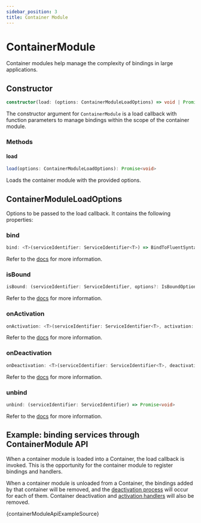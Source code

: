 ---
sidebar_position: 3
title: Container Module
---

# ContainerModule

Container modules help manage the complexity of bindings in large applications.

## Constructor

```ts
constructor(load: (options: ContainerModuleLoadOptions) => void | Promise<void>)
```

The constructor argument for `ContainerModule` is a load callback with function parameters to manage bindings within the scope of the container module.

### Methods

#### load

```ts
load(options: ContainerModuleLoadOptions): Promise<void>
```

Loads the container module with the provided options.

## ContainerModuleLoadOptions

Options to be passed to the load callback. It contains the following properties:

### bind

```ts
bind: <T>(serviceIdentifier: ServiceIdentifier<T>) => BindToFluentSyntax<T>
```

Refer to the [docs](./container.mdx#bind) for more information.

### isBound

```ts
isBound: (serviceIdentifier: ServiceIdentifier, options?: IsBoundOptions) => boolean
```

Refer to the [docs](./container.mdx#isbound) for more information.

### onActivation

```ts
onActivation: <T>(serviceIdentifier: ServiceIdentifier<T>, activation: BindingActivation<T>) => void
```

Refer to the [docs](./container.mdx#onactivation) for more information.

### onDeactivation

```ts
onDeactivation: <T>(serviceIdentifier: ServiceIdentifier<T>, deactivation: BindingDeactivation<T>) => void
```

Refer to the [docs](./container.mdx#ondeactivation) for more information.

### unbind

```ts
unbind: (serviceIdentifier: ServiceIdentifier) => Promise<void>
```

Refer to the [docs](./container.mdx#unbind) for more information.

## Example: binding services through ContainerModule API

When a container module is loaded into a Container, the load callback is invoked. This is the opportunity for the container module to register bindings and handlers.

When a container module is unloaded from a Container, the bindings added by that container will be removed, and the [deactivation process](../fundamentals/lifecycle/deactivation.mdx) will occur for each of them. Container deactivation and [activation handlers](../fundamentals/lifecycle/activation.mdx) will also be removed.

<CodeBlock language="ts">{containerModuleApiExampleSource}</CodeBlock>
